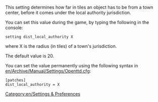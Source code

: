 This setting determines how far in tiles an object has to be from a town center, before it comes under the local authority jurisdiction.

You can set this value during the game, by typing the following in the console:

<code>setting dist_local_authority X</code>

where X is the radius (in tiles) of a town's jurisdiction.

The default value is 20.

You can set the value permanently using the following syntax in [[en/Archive/Manual/Settings/Openttd.cfg]]:
<pre>[patches]
dist_local_authority = X</pre>

[[Category:en/Settings & Preferences]]